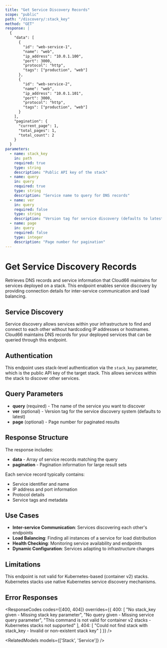 ```yaml
---
title: "Get Service Discovery Records"
scope: "public"
path: "/discovery/:stack_key"
method: "GET"
response: |
  {
    "data": [
      {
        "id": "web-service-1",
        "name": "web",
        "ip_address": "10.0.1.100",
        "port": 3000,
        "protocol": "http",
        "tags": ["production", "web"]
      },
      {
        "id": "web-service-2", 
        "name": "web",
        "ip_address": "10.0.1.101",
        "port": 3000,
        "protocol": "http",
        "tags": ["production", "web"]
      }
    ],
    "pagination": {
      "current_page": 1,
      "total_pages": 1,
      "total_count": 2
    }
  }
parameters:
  - name: stack_key
    in: path
    required: true
    type: string
    description: "Public API key of the stack"
  - name: query
    in: query
    required: true
    type: string
    description: "Service name to query for DNS records"
  - name: ver
    in: query
    required: false
    type: string
    description: "Version tag for service discovery (defaults to latest)"
  - name: page
    in: query
    required: false
    type: integer
    description: "Page number for pagination"
---
```


# Get Service Discovery Records

Retrieves DNS records and service information that Cloud66 maintains for services deployed on a stack. This endpoint enables service discovery by providing connection details for inter-service communication and load balancing.

## Service Discovery

Service discovery allows services within your infrastructure to find and connect to each other without hardcoding IP addresses or hostnames. Cloud66 maintains DNS records for your deployed services that can be queried through this endpoint.

## Authentication

This endpoint uses stack-level authentication via the `stack_key` parameter, which is the public API key of the target stack. This allows services within the stack to discover other services.

## Query Parameters

- **query** (required) - The name of the service you want to discover
- **ver** (optional) - Version tag for the service discovery system (defaults to latest)
- **page** (optional) - Page number for paginated results

## Response Structure

The response includes:
- **data** - Array of service records matching the query
- **pagination** - Pagination information for large result sets

Each service record typically contains:
- Service identifier and name
- IP address and port information
- Protocol details
- Service tags and metadata

## Use Cases

- **Inter-service Communication**: Services discovering each other's endpoints
- **Load Balancing**: Finding all instances of a service for load distribution
- **Health Checking**: Monitoring service availability and endpoints
- **Dynamic Configuration**: Services adapting to infrastructure changes

## Limitations

<Callout type="warning" title="Container v1 Only">
This endpoint is not valid for Kubernetes-based (container v2) stacks. Kubernetes stacks use native Kubernetes service discovery mechanisms.
</Callout>

## Error Responses

<ResponseCodes 
  codes={[400, 404]} 
  overrides={{
    400: [
      "No stack_key given - Missing stack key parameter",
      "No query given - Missing service query parameter",
      "This command is not valid for container v2 stacks - Kubernetes stacks not supported"
    ],
    404: [
      "Could not find stack with stack_key - Invalid or non-existent stack key"
    ]
  }}
/>

<RelatedModels models={['Stack', 'Service']} />
